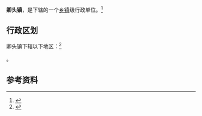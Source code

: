 {{中国乡级行政区|14/08/81/101/000}}

'''卿头镇'''，是{{PRC admin/fullname|14/08/81/101/000|3}}下辖的一个[[乡镇|乡镇]]级行政单位。<ref>{{PRC admin/ref sgc|{{PRC admin/parent|14/08/81/101/000}}}}</ref>

== 行政区划 ==

卿头镇下辖以下地区：<ref>{{PRC admin/ref sgc|14/08/81/101/000}}</ref>

{{PRC admin/children|14/08/81/101/000}}。

== 参考资料 ==

{{reflist}}

{{行政区划小作品}}
{{PRC admin/navcat|14/08/81/101/000}}